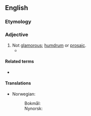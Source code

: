 ==English==

===Etymology===
{{prefix|en|un|glamorous}}

===Adjective===
{{en-adj}}

# Not [[glamorous]]; [[humdrum]] or [[prosaic]].
#* {{quote-journal|lang=en|author=Neil Hegarty|title=Hidden City: Adventures and Explorations in Dublin by Karl Whitney, review: 'a necessary corrective' &#91;print version: Re-Joycing in Dublin, p.&nbsp;R25&#93;|url=http://www.telegraph.co.uk/culture/books/bookreviews/11047906/Hidden-City-Adventures-and-Explorations-in-Dublin-by-Karl-Whitney-review-a-necessary-corrective.html|work={{w|The Daily Telegraph}} (Review)|date=23 August 2014|passage=Whitney is absorbed especially by Dublin's '''unglamorous''' interstitial zones: the new housing estates and labyrinths of roads, watercourses and railways where the city peters into its commuter belt.}}

====Related terms====
* {{l|en|unglamorously}}

====Translations====
{{trans-top|not glamorous}}
* Norwegian:
*: Bokmål: {{t|nb|uglamorøs}}
*: Nynorsk: {{t|nn|uglamorøs}}
{{trans-mid}}
{{trans-bottom}}